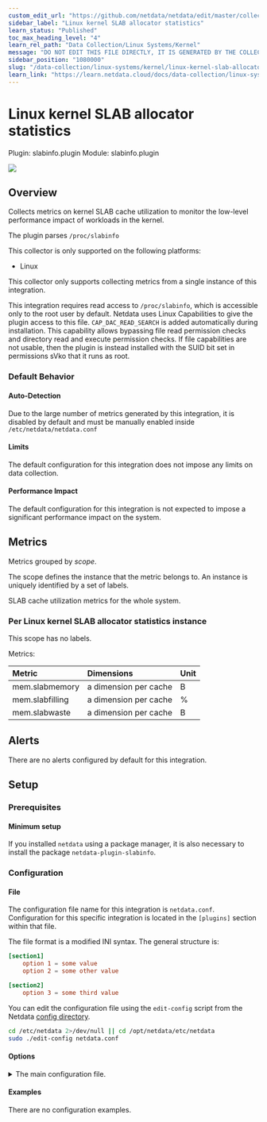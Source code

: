 ```yaml
---
custom_edit_url: "https://github.com/netdata/netdata/edit/master/collectors/slabinfo.plugin/metadata.yaml"
sidebar_label: "Linux kernel SLAB allocator statistics"
learn_status: "Published"
toc_max_heading_level: "4"
learn_rel_path: "Data Collection/Linux Systems/Kernel"
message: "DO NOT EDIT THIS FILE DIRECTLY, IT IS GENERATED BY THE COLLECTOR'S metadata.yaml FILE"
sidebar_position: "1080000"
slug: "/data-collection/linux-systems/kernel/linux-kernel-slab-allocator-statistics"
learn_link: "https://learn.netdata.cloud/docs/data-collection/linux-systems/kernel/linux-kernel-slab-allocator-statistics"
---
```



# Linux kernel SLAB allocator statistics

Plugin: slabinfo.plugin
Module: slabinfo.plugin

<img src="https://img.shields.io/badge/maintained%20by-Netdata-%2300ab44" />

## Overview

Collects metrics on kernel SLAB cache utilization to monitor the low-level performance impact of workloads in the kernel.


The plugin parses `/proc/slabinfo`

This collector is only supported on the following platforms:

- Linux

This collector only supports collecting metrics from a single instance of this integration.

This integration requires read access to `/proc/slabinfo`, which is accessible only to the root user by default. Netdata uses Linux Capabilities to give the plugin access to this file. `CAP_DAC_READ_SEARCH` is added automatically during installation. This capability allows bypassing file read permission checks and directory read and execute permission checks. If file capabilities are not usable, then the plugin is instead installed with the SUID bit set in permissions sVko that it runs as root.


### Default Behavior

#### Auto-Detection

Due to the large number of metrics generated by this integration, it is disabled by default and must be manually enabled inside `/etc/netdata/netdata.conf`


#### Limits

The default configuration for this integration does not impose any limits on data collection.

#### Performance Impact

The default configuration for this integration is not expected to impose a significant performance impact on the system.


## Metrics

Metrics grouped by *scope*.

The scope defines the instance that the metric belongs to. An instance is uniquely identified by a set of labels.

SLAB cache utilization metrics for the whole system.

### Per Linux kernel SLAB allocator statistics instance



This scope has no labels.

Metrics:

| Metric | Dimensions | Unit |
|:------|:----------|:----|
| mem.slabmemory | a dimension per cache | B |
| mem.slabfilling | a dimension per cache | % |
| mem.slabwaste | a dimension per cache | B |



## Alerts

There are no alerts configured by default for this integration.


## Setup

### Prerequisites

#### Minimum setup

If you installed `netdata` using a package manager, it is also necessary to install the package `netdata-plugin-slabinfo`.


### Configuration

#### File

The configuration file name for this integration is `netdata.conf`.
Configuration for this specific integration is located in the `[plugins]` section within that file.

The file format is a modified INI syntax. The general structure is:

```toml
[section1]
    option 1 = some value
    option 2 = some other value

[section2]
    option 3 = some third value
```
You can edit the configuration file using the `edit-config` script from the
Netdata [config directory](/docs/configuring/configuration#the-netdata-config-directory).

```bash
cd /etc/netdata 2>/dev/null || cd /opt/netdata/etc/netdata
sudo ./edit-config netdata.conf
```
#### Options



<details><summary>The main configuration file.</summary>

| Name | Description | Default | Required |
|:----|:-----------|:-------|:--------:|
| Enable plugin | As described above plugin is disabled by default, this option is used to enable plugin. |  | True |

</details>

#### Examples
There are no configuration examples.


